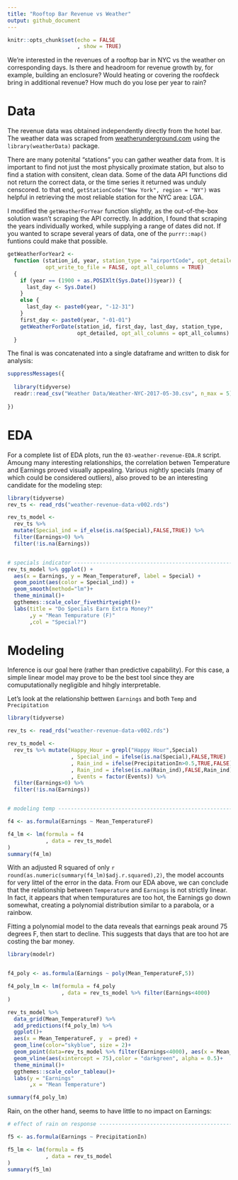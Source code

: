 ```yaml
---
title: "Rooftop Bar Revenue vs Weather"
output: github_document
---
```


```r
knitr::opts_chunk$set(echo = FALSE
                      , show = TRUE)
```

We're interested in the revenues of a rooftop bar in NYC vs the weather on corresponding days. Is there and headroom for revenue growth by, for example, building an enclosure? Would heating or covering the roofdeck bring in additional revenue? How much do you lose per year to rain?


# Data

The revenue data was obtained independently directly from the hotel bar. The weather data was scraped from [weatherunderground.com](https://www.wunderground.com/) using the `library(weatherData)` package. 

There are many potenital "stations" you can gather weather data from. It is important to find not just the most physically proximate station, but also to find a station with consitent, clean data. Some of the data API functions did not return the correct data, or the time series it returned was unduly censcored. to that end, `getStationCode("New York", region = "NY")` was helpful in retrieving the most reliable station for the NYC area: LGA. 

I modified the `getWeatherForYear` function slightly, as the out-of-the-box solution wasn't scraping the API correctly. In addition, I found that scraping the years individually worked, while supplying a range of dates did not. If you wanted to scrape several years of data, one of the `purrr::map()` funtions could make that possible.  


```r

getWeatherForYear2 <- 
  function (station_id, year, station_type = "airportCode", opt_detailed = TRUE, 
            opt_write_to_file = FALSE, opt_all_columns = TRUE) 
  {
    if (year == (1900 + as.POSIXlt(Sys.Date())$year)) {
      last_day <- Sys.Date()
    }
    else {
      last_day <- paste0(year, "-12-31")
    }
    first_day <- paste0(year, "-01-01")
    getWeatherForDate(station_id, first_day, last_day, station_type, 
                      opt_detailed, opt_all_columns = opt_all_columns)
  }

```


The final is was concatenated into a single dataframe and written to disk for analysis:

```r

suppressMessages({
  
  library(tidyverse)
  readr::read_csv("Weather Data/Weather-NYC-2017-05-30.csv", n_max = 5) %>% knitr::kable() 
  
})
```


# EDA

For a complete list of EDA plots, run the `03-weather-revenue-EDA.R` script. Amoung many interesting relationships, the correlation betwen Temperature and Earnings proved visually appealing. Various nightly specials (many of which could be considered outliers), also proved to be an interesting candidate for the modeling step:


```r
library(tidyverse)
rev_ts <- read_rds("weather-revenue-data-v002.rds")

rev_ts_model <- 
  rev_ts %>% 
  mutate(Special_ind = if_else(is.na(Special),FALSE,TRUE)) %>% 
  filter(Earnings>0) %>% 
  filter(!is.na(Earnings))


# specials indicator ------------------------------------------------------
rev_ts_model %>% ggplot() + 
  aes(x = Earnings, y = Mean_TemperatureF, label = Special) + 
  geom_point(aes(color = Special_ind)) + 
  geom_smooth(method="lm")+
  theme_minimal()+
  ggthemes::scale_color_fivethirtyeight()+
  labs(title = "Do Specials Earn Extra Money?"
       ,y = "Mean Tempurature (F)"
       ,col = "Special?")

```



# Modeling

Inference is our goal here (rather than predictive capability). For this case, a simple linear model may prove to be the best tool since they are comuputationally negligible and hihgly interpretable.

Let's look at the relationship bettwen `Earnings` and both `Temp` and `Precipitation`

```r

library(tidyverse)

rev_ts <- read_rds("weather-revenue-data-v002.rds")

rev_ts_model <- 
  rev_ts %>% mutate(Happy_Hour = grepl("Happy Hour",Special)
                    , Special_ind = ifelse(is.na(Special),FALSE,TRUE)
                    , Rain_ind = ifelse(PrecipitationIn>0.5,TRUE,FALSE)
                    , Rain_ind = ifelse(is.na(Rain_ind),FALSE,Rain_ind)
                    , Events = factor(Events)) %>% 
  filter(Earnings>0) %>% 
  filter(!is.na(Earnings))


# modeling temp -----------------------------------------------------------

f4 <- as.formula(Earnings ~ Mean_TemperatureF)

f4_lm <- lm(formula = f4
            , data = rev_ts_model
)
summary(f4_lm)
```

With an adjusted R squared of only `r round(as.numeric(summary(f4_lm)$adj.r.squared),2)`, the model accounts for very littel of the error in the data. From our EDA above, we can conclude that the relationship between `Temperature` and `Earnings` is not strictly linear. In fact, it appears that when tempuratures are too hot, the Earnings go down somewhat, creating a polynomial distribution similar to a parabola, or a rainbow. 

Fitting a polynomial model to the data reveals that earnings peak around 75 degrees F, then start to decline. This suggests that days that are too hot are costing the bar money.

```r
library(modelr)


f4_poly <- as.formula(Earnings ~ poly(Mean_TemperatureF,5))

f4_poly_lm <- lm(formula = f4_poly
                 , data = rev_ts_model %>% filter(Earnings<4000)
)

rev_ts_model %>% 
  data_grid(Mean_TemperatureF) %>% 
  add_predictions(f4_poly_lm) %>% 
  ggplot()+
  aes(x = Mean_TemperatureF, y  = pred) +
  geom_line(color="skyblue", size = 2)+
  geom_point(data=rev_ts_model %>% filter(Earnings<4000), aes(x = Mean_TemperatureF, y = Earnings))+
  geom_vline(aes(xintercept = 75),color = "darkgreen", alpha = 0.5)+
  theme_minimal()+
  ggthemes::scale_color_tableau()+
  labs(y = "Earnings"
       ,x = "Mean Temperature")

summary(f4_poly_lm)
```


Rain, on the other hand, seems to have little to no impact on Earnings:

```r

# effect of rain on response ----------------------------------------------

f5 <- as.formula(Earnings ~ PrecipitationIn)

f5_lm <- lm(formula = f5
            , data = rev_ts_model
)
summary(f5_lm)

```



